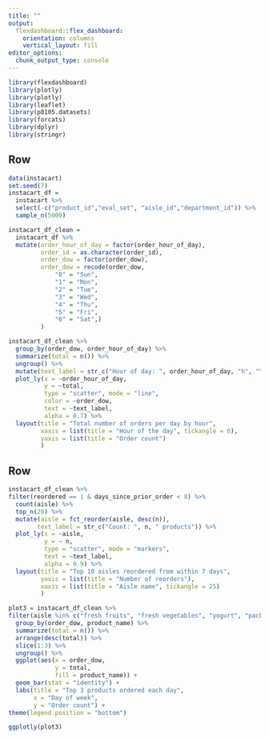 ```yaml
---
title: ""
output: 
  flexdashboard::flex_dashboard:
    orientation: columns
    vertical_layout: fill
editor_options: 
  chunk_output_type: console
---
```


```r
library(flexdashboard)
library(plotly)
library(plotly)
library(leaflet)
library(p8105.datasets)
library(forcats)
library(dplyr)
library(stringr)
```

Row
-----------------------------------------------------------------------

```r
data(instacart)
set.seed(7)
instacart_df = 
  instacart %>% 
  select(-c("product_id","eval_set", "aisle_id","department_id")) %>%
  sample_n(5000)
```

```r
instacart_df_clean =
  instacart_df %>% 
  mutate(order_hour_of_day = factor(order_hour_of_day),
         order_id = as.character(order_id),
         order_dow = factor(order_dow),
         order_dow = recode(order_dow,
             "0" = "Sun",
             "1" = "Mon",
             "2" = "Tue",
             "3" = "Wed",
             "4" = "Thu",
             "5" = "Fri",
             "6" = "Sat",)
         )

instacart_df_clean %>% 
  group_by(order_dow, order_hour_of_day) %>% 
  summarize(total = n()) %>% 
  ungroup() %>% 
  mutate(text_label = str_c("Hour of day: ", order_hour_of_day, "h", "\nTotal orders: ", total, " orders")) %>%
  plot_ly(x = ~order_hour_of_day, 
          y = ~total,
          type = "scatter", mode = "line",
          color = ~order_dow,
          text = ~text_label, 
          alpha = 0.7) %>%
  layout(title = "Total number of orders per day by hour",
         xaxis = list(title = "Hour of the day", tickangle = 0),
         yaxis = list(title = "Order count")
         )
```

Row
-----------------------------------------------------------------------

```r
instacart_df_clean %>% 
filter(reordered == 1 & days_since_prior_order < 8) %>% 
  count(aisle) %>% 
  top_n(20) %>% 
  mutate(aisle = fct_reorder(aisle, desc(n)),
        text_label = str_c("Count: ", n, " products")) %>% 
  plot_ly(x = ~aisle, 
          y = ~ n,
          type = "scatter", mode = "markers",
          text = ~text_label, 
          alpha = 0.9) %>%
  layout(title = "Top 10 aisles reordered from within 7 days",
         yaxis = list(title = "Number of reorders"),
         xaxis = list(title = "Aisle name", tickangle = 25)
         )
```


```r
plot3 = instacart_df_clean %>% 
filter(aisle %in% c("fresh fruits", "fresh vegetables", "yogurt", "packaged vegetables fruits")) %>% 
  group_by(order_dow, product_name) %>% 
  summarize(total = n()) %>%
  arrange(desc(total)) %>% 
  slice(1:3) %>% 
  ungroup() %>% 
  ggplot(aes(x = order_dow,
             y = total,
             fill = product_name)) + 
  geom_bar(stat = "identity") +
  labs(title = "Top 3 products ordered each day",
       x = "Day of week",
       y = "Order count") + 
theme(legend.position = "bottom")

ggplotly(plot3)
```

